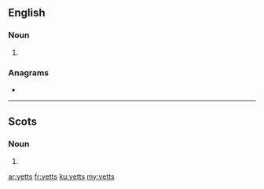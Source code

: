 ==English==

===Noun===
{{head|en|noun plural form}}

# {{plural of|yett|lang=en}}

===Anagrams===
* {{l|en|testy}}

----

==Scots==

===Noun===
{{head|sco|noun plural form}}

# {{plural of|yett|lang=sco}}

[[ar:yetts]]
[[fr:yetts]]
[[ku:yetts]]
[[my:yetts]]